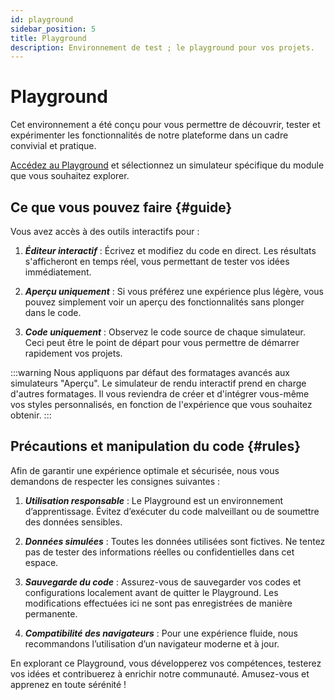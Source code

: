 ```yaml
---
id: playground
sidebar_position: 5
title: Playground
description: Environnement de test ; le playground pour vos projets.
---
```

 

# <i class="fas fa-terminal"></i> Playground

Cet environnement a été conçu pour vous permettre de découvrir, tester et expérimenter les fonctionnalités de notre plateforme dans un cadre convivial et pratique.

[Accédez au Playground](/playground) et sélectionnez un simulateur spécifique du module que vous souhaitez explorer.  

## Ce que vous pouvez faire \{#guide}

Vous avez accès à des outils interactifs pour :  
1. ***Éditeur interactif*** : Écrivez et modifiez du code en direct. Les résultats s'afficheront en temps réel, vous permettant de tester vos idées immédiatement.  

2. ***Aperçu uniquement*** : Si vous préférez une expérience plus légère, vous pouvez simplement voir un aperçu des fonctionnalités sans plonger dans le code.  

3. ***Code uniquement*** : Observez le code source de chaque simulateur. Ceci peut être le point de départ pour vous permettre de démarrer rapidement vos projets.

:::warning
Nous appliquons par défaut des formatages avancés aux simulateurs "Aperçu". Le simulateur de rendu interactif prend en charge d'autres formatages. Il vous reviendra de créer et d'intégrer vous-même vos styles personnalisés, en fonction de l'expérience que vous souhaitez obtenir.
:::

## Précautions et manipulation du code \{#rules}

Afin de garantir une expérience optimale et sécurisée, nous vous demandons de respecter les consignes suivantes :  

1. ***Utilisation responsable*** : Le Playground est un environnement d’apprentissage. Évitez d’exécuter du code malveillant ou de soumettre des données sensibles.  

2. ***Données simulées*** : Toutes les données utilisées sont fictives. Ne tentez pas de tester des informations réelles ou confidentielles dans cet espace.  

3. ***Sauvegarde du code*** : Assurez-vous de sauvegarder vos codes et configurations localement avant de quitter le Playground. Les modifications effectuées ici ne sont pas enregistrées de manière permanente.  

4. ***Compatibilité des navigateurs*** : Pour une expérience fluide, nous recommandons l’utilisation d’un navigateur moderne et à jour.  

En explorant ce Playground, vous développerez vos compétences, testerez vos idées et contribuerez à enrichir notre communauté. Amusez-vous et apprenez en toute sérénité !  


<Feedback />